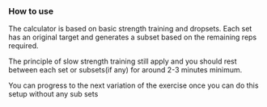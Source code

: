 ### How to use

The calculator is based on basic strength training and dropsets. Each set has an original target and generates a subset based on the remaining reps required.

The principle of slow strength training still apply and you should rest between each set or subsets(if any) for around 2-3 minutes minimum.

You can progress to the next variation of the exercise once you can do this setup without any sub sets
